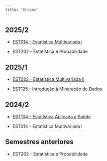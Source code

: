 ```yaml
---
title: "Ensino"
---
```



## 2025/2

-   [EST014 - Estatística Multivariada I](https://tiagomartin.github.io/est014/index.html)

-   EST202 - Estatística e Probabilidade

## 2025/1

-   [EST022 - Estatística Multivariada II](https://tiagomartin.github.io/est022/index.html)

-   [EST125 - Introdução à Mineração de Dados](https://tiagomartin.github.io/est125/index.html)

## 2024/2

-   [EST104 - Estatística Aplicada à Saúde](https://tiagomartin.github.io/est104/index.html)

-   EST014 - Estatística Multivariada I


## Semestres anteriores

-   EST202 - Estatística e Probabilidade
